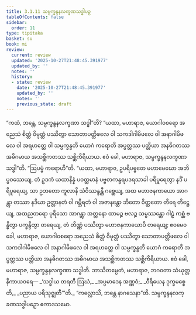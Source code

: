 ```yaml
---
title: 3.1.11 သမ္ပက္ခန္ဒနလက္ခဏသဒ္ဓါပဉှ
tableOfContents: false
sidebar:
  order: 11
type: tipitaka
basket: su
book: mi
review:
  current: review
  updated: '2025-10-27T21:48:45.391977'
  updated_by: ''
  notes: ''
  history:
  - state: review
    date: '2025-10-27T21:48:45.391977'
    updated_by: ''
    notes: ''
    previous_state: draft
---
```



<ReviewStatus review={frontmatter.review} showDetails={true} />

<HypothesisAnnotation frontmatter={frontmatter} />

<DynamicBreadcrumb />

<Division number="34" book="mi" e="ch" v="28">

<Paragraph number="147" book="mi">
“ကထံ, ဘန္တေ, သမ္ပက္ခန္ဒနလက္ခဏာ သဒ္ဓါ”တိ? “ယထာ, မဟာရာဇ, ယောဂါဝစရော အညေသံ စိတ္တံ ဝိမုတ္တံ ပဿိတွာ သောတာပတ္တိဖလေ ဝါ သကဒါဂါမိဖလေ ဝါ အနာဂါမိဖလေ ဝါ အရဟတ္တေ ဝါ သမ္ပက္ခန္ဒတိ ယောဂံ ကရောတိ အပ္ပတ္တဿ ပတ္တိယာ အနဓိဂတဿ အဓိဂမာယ အသစ္ဆိကတဿ သစ္ဆိကိရိယာယ. ဧဝံ ခေါ, မဟာရာဇ, သမ္ပက္ခန္ဒနလက္ခဏာ သဒ္ဓါ”တိ.
</Paragraph>

<Paragraph number="148" book="mi">
“ဩပမ္မံ ကရောဟီ”တိ. “ယထာ, မဟာရာဇ, ဥပရိပဗ္ဗတေ မဟာမေဃော အဘိပ္ပဝဿေယျ, တံ ဥဒကံ ယထာနိန္နံ ပဝတ္တမာနံ ပဗ္ဗတကန္ဒရပဒရသာခါ ပရိပူရေတွာ နဒိံ ပရိပူရေယျ, သာ ဥဘတော ကူလာနိ သံဝိဿန္ဒန္တီ ဂစ္ဆေယျ, အထ မဟာဇနကာယော အာဂန္တွာ တဿာ နဒိယာ ဥတ္တာနတံ ဝါ ဂမ္ဘီရတံ ဝါ အဇာနန္တော ဘီတော ဝိတ္ထတော တီရေ တိဋ္ဌေယျ, အထညတရော ပုရိသော အာဂန္တွာ အတ္တနော ထာမဉ္စ ဗလဉ္စ သမ္ပဿန္တော ဂါဠှံ ကစ္ဆံ ဗန္ဓိတွာ ပက္ခန္ဒိတွာ တရေယျ, တံ တိဏ္ဏံ ပဿိတွာ မဟာဇနကာယောပိ တရေယျ; ဧဝမေဝ ခေါ, မဟာရာဇ, ယောဂါဝစရော အညေသံ စိတ္တံ ဝိမုတ္တံ ပဿိတွာ သောတာပတ္တိဖလေ ဝါ သကဒါဂါမိဖလေ ဝါ အနာဂါမိဖလေ ဝါ အရဟတ္တေ ဝါ သမ္ပက္ခန္ဒတိ ယောဂံ ကရောတိ အပ္ပတ္တဿ ပတ္တိယာ အနဓိဂတဿ အဓိဂမာယ အသစ္ဆိကတဿ သစ္ဆိကိရိယာယ. ဧဝံ ခေါ, မဟာရာဇ, သမ္ပက္ခန္ဒနလက္ခဏာ သဒ္ဓါတိ. ဘာသိတမ္ပေတံ, မဟာရာဇ, ဘဂဝတာ သံယုတ္တနိကာယဝရေ—
</Paragraph>

<Paragraph number="149" type="verses" book="mi">
_‘သဒ္ဓါယ တရတီ ဩဃံ,_  
_အပ္ပမာဒေန အဏ္ဏဝံ;_  
_ဝီရိယေန ဒုက္ခမစ္စေတိ,_  
_ပညာယ ပရိသုဇ္ဈတီ’”တိ._  

</Paragraph>

<Paragraph number="150" book="mi">
“ကလ္လောသိ, ဘန္တေ နာဂသေနာ”တိ.

</Paragraph>
</Division>

<Paragraph number="151" type="center" book="mi">
သမ္ပက္ခန္ဒနလက္ခဏသဒ္ဓါပဉှော ဧကာဒသမော.
</Paragraph>